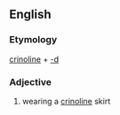 ==English==

===Etymology===

[[crinoline]] + [[-d]]

===Adjective===
{{en-adj|-}}

# wearing a [[crinoline]] skirt